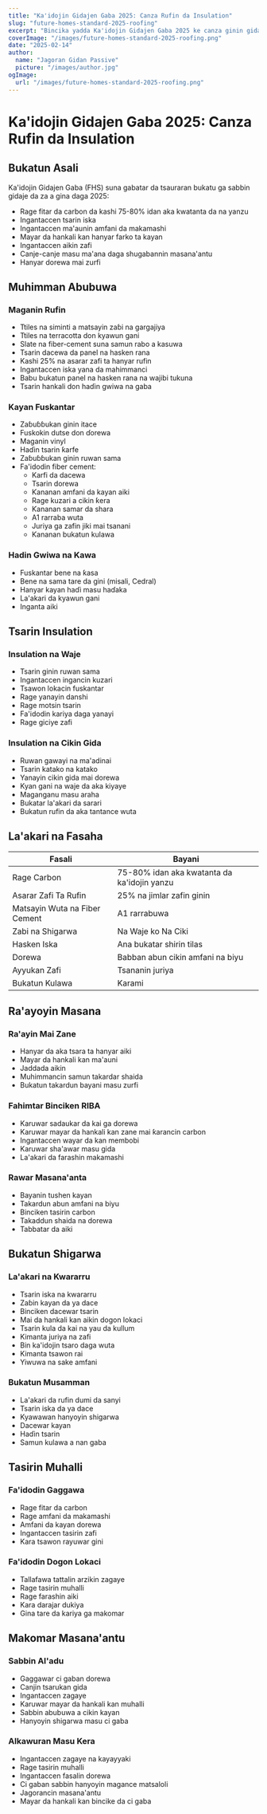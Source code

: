 ```yaml
---
title: "Ka'idojin Gidajen Gaba 2025: Canza Rufin da Insulation"
slug: "future-homes-standard-2025-roofing"
excerpt: "Bincika yadda Ka'idojin Gidajen Gaba 2025 ke canza ginin gidaje tare da sabbin bukatu don ingantaccen rufi da hanyoyin insulation masu dorewa."
coverImage: "/images/future-homes-standard-2025-roofing.png"
date: "2025-02-14"
author:
  name: "Jagoran Gidan Passive"
  picture: "/images/author.jpg"
ogImage:
  url: "/images/future-homes-standard-2025-roofing.png"
---
```


# Ka'idojin Gidajen Gaba 2025: Canza Rufin da Insulation

## Bukatun Asali

Ka'idojin Gidajen Gaba (FHS) suna gabatar da tsauraran bukatu ga sabbin gidaje da za a gina daga 2025:

- Rage fitar da carbon da kashi 75-80% idan aka kwatanta da na yanzu
- Ingantaccen tsarin iska
- Ingantaccen ma'aunin amfani da makamashi
- Mayar da hankali kan hanyar farko ta kayan
- Ingantaccen aikin zafi
- Canje-canje masu ma'ana daga shugabannin masana'antu
- Hanyar dorewa mai zurfi

## Muhimman Abubuwa

### Maganin Rufin
- Ttiles na siminti a matsayin zaɓi na gargajiya
- Ttiles na terracotta don kyawun gani
- Slate na fiber-cement suna samun rabo a kasuwa
- Tsarin dacewa da panel na hasken rana
- Kashi 25% na asarar zafi ta hanyar rufin
- Ingantaccen iska yana da mahimmanci
- Babu bukatun panel na hasken rana na wajibi tukuna
- Tsarin hankali don haɗin gwiwa na gaba

### Kayan Fuskantar
- Zaɓuɓɓukan ginin itace
- Fuskokin dutse don ɗorewa
- Maganin vinyl
- Haɗin tsarin ƙarfe
- Zaɓuɓɓukan ginin ruwan sama
- Fa'idodin fiber cement:
  - Karfi da dacewa
  - Tsarin dorewa
  - Ƙananan amfani da kayan aiki
  - Rage kuzari a cikin ƙera
  - Ƙananan samar da shara
  - A1 rarraba wuta
  - Juriya ga zafin jiki mai tsanani
  - Ƙananan bukatun kulawa

### Hadin Gwiwa na Kawa
- Fuskantar bene na ƙasa
- Bene na sama tare da gini (misali, Cedral)
- Hanyar kayan haɗi masu haɗaka
- La'akari da kyawun gani
- Inganta aiki

## Tsarin Insulation

### Insulation na Waje
- Tsarin ginin ruwan sama
- Ingantaccen ingancin kuzari
- Tsawon lokacin fuskantar
- Rage yanayin danshi
- Rage motsin tsarin
- Fa'idodin kariya daga yanayi
- Rage giciye zafi

### Insulation na Cikin Gida
- Ruwan gawayi na ma'adinai
- Tsarin katako na katako
- Yanayin cikin gida mai dorewa
- Kyan gani na waje da aka kiyaye
- Maganganu masu araha
- Bukatar la'akari da sarari
- Bukatun rufin da aka tantance wuta

## La'akari na Fasaha

| Fasali | Bayani |
|--------|--------|
| Rage Carbon | 75-80% idan aka kwatanta da ka'idojin yanzu |
| Asarar Zafi Ta Rufin | 25% na jimlar zafin ginin |
| Matsayin Wuta na Fiber Cement | A1 rarrabuwa |
| Zabi na Shigarwa | Na Waje ko Na Ciki |
| Hasken Iska | Ana bukatar shirin tilas |
| Dorewa | Babban abun cikin amfani na biyu |
| Ayyukan Zafi | Tsananin juriya |
| Bukatun Kulawa | Karami |

## Ra'ayoyin Masana

### Ra'ayin Mai Zane
- Hanyar da aka tsara ta hanyar aiki
- Mayar da hankali kan ma'auni
- Jaddada aikin
- Muhimmancin samun takardar shaida
- Bukatun takardun bayani masu zurfi

### Fahimtar Binciken RIBA
- Karuwar sadaukar da kai ga dorewa
- Karuwar mayar da hankali kan zane mai ƙarancin carbon
- Ingantaccen wayar da kan membobi
- Karuwar sha'awar masu gida
- La'akari da farashin makamashi

### Rawar Masana'anta
- Bayanin tushen kayan
- Takardun abun amfani na biyu
- Binciken tasirin carbon
- Takaddun shaida na dorewa
- Tabbatar da aiki

## Bukatun Shigarwa

### La'akari na Kwararru
- Tsarin iska na kwararru
- Zaɓin kayan da ya dace
- Binciken dacewar tsarin
- Mai da hankali kan aikin dogon lokaci
- Tsarin kula da kai na yau da kullum
- Kimanta juriya na zafi
- Bin ka'idojin tsaro daga wuta
- Kimanta tsawon rai
- Yiwuwa na sake amfani

### Bukatun Musamman
- La'akari da rufin dumi da sanyi
- Tsarin iska da ya dace
- Kyawawan hanyoyin shigarwa
- Dacewar kayan
- Haɗin tsarin
- Samun kulawa a nan gaba

## Tasirin Muhalli

### Fa'idodin Gaggawa
- Rage fitar da carbon
- Rage amfani da makamashi
- Amfani da kayan dorewa
- Ingantaccen tasirin zafi
- Kara tsawon rayuwar gini

### Fa'idodin Dogon Lokaci
- Tallafawa tattalin arzikin zagaye
- Rage tasirin muhalli
- Rage farashin aiki
- Kara darajar dukiya
- Gina tare da kariya ga makomar

## Makomar Masana'antu

### Sabbin Al'adu
- Gaggawar ci gaban dorewa
- Canjin tsarukan gida
- Ingantaccen zagaye
- Karuwar mayar da hankali kan muhalli
- Sabbin abubuwa a cikin kayan
- Hanyoyin shigarwa masu ci gaba

### Alkawuran Masu Kera
- Ingantaccen zagaye na kayayyaki
- Rage tasirin muhalli
- Ingantaccen fasalin dorewa
- Ci gaban sabbin hanyoyin magance matsaloli
- Jagorancin masana'antu
- Mayar da hankali kan bincike da ci gaba